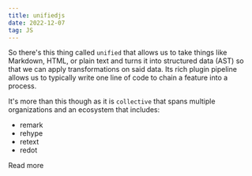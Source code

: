 ```yaml
---
title: unifiedjs
date: 2022-12-07
tag: JS
---
```


So there's this thing called `unified` that allows us to take things like
Markdown, HTML, or plain text and turns it into structured data (AST) so that we
can apply transformations on said data. Its rich plugin pipeline allows us to
typically write one line of code to chain a feature into a process.

It's more than this though as it is `collective` that spans multiple
organizations and an ecosystem that includes:

- remark
- rehype
- retext
- redot

<TextLink href="https://unifiedjs.com/learn/guide/introduction-to-unified/">
  Read more
</TextLink>
